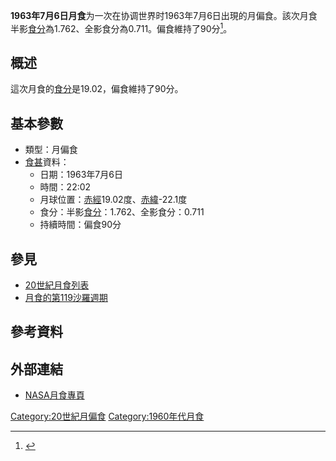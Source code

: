 {{Notability|time=2022-05-10T08:23:49+00:00}}
{{Infobox lunar eclipse
| date        = 1963年7月6日
| time        = 22:02
| nature     = 月偏食
| saros       = 119
| gamma           = 0.620
| magnitude      = 半影食分：1.762<br/>全影食分：0.711
| par_duration   = 90分
| tot_duration    = 
| chart               = Lunar eclipse chart close-1963Jul06.png
}}
'''1963年7月6日月食'''为一次在协调世界时1963年7月6日出現的月偏食。該次月食半影[[食分|食分]]為1.762、全影食分為0.711。偏食維持了90分<ref name="nasa_catalog_list">{{cite web|url=http://eclipse.gsfc.nasa.gov/LEcat/LE1901-2000.html|title=Lunar Eclipses: 1901 to 2000|language=en|publisher=[[NASA|NASA]]|archiveurl=https://web.archive.org/web/20080331031357/http://eclipse.gsfc.nasa.gov/LEcat/LE1901-2000.html|archivedate=2008-03-31|deadurl=yes|accessdate=2016-09-10}}</ref>。

== 概述 ==
這次月食的[[食分|食分]]是19.02，偏食維持了90分。

== 基本參數 ==
{{NoteUTC}}
* 類型：月偏食
*[[食甚|食甚]]資料：
** 日期：1963年7月6日
** 時間：22:02
** 月球位置：[[赤經|赤經]]19.02度、[[赤緯|赤緯]]-22.1度
** 食分：半影[[食分|食分]]：1.762、全影食分：0.711
** 持續時間：偏食90分

== 參見 ==
{{portal box|天文學}}
* [[20世紀月食列表|20世紀月食列表]]
* [[月食的第119沙羅週期|月食的第119沙羅週期]]

== 參考資料 ==
{{reflist}}

== 外部連結 ==
* [http://eclipse.gsfc.nasa.gov/lunar.html NASA月食專頁]{{Wayback|url=http://eclipse.gsfc.nasa.gov/lunar.html |date=20181231235927 }}{{en icon}}
{{Lunar-eclipse-stub}}
{{月食}}

[[Category:20世紀月偏食|Category:20世紀月偏食]]
[[Category:1960年代月食|Category:1960年代月食]]
